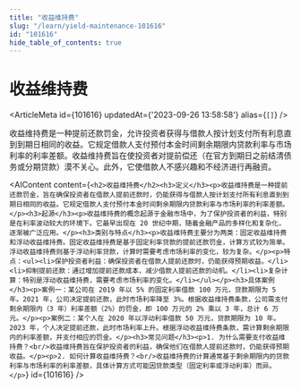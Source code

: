 ```yaml
---
title: "收益维持费"
slug: "/learn/yield-maintenance-101616"
id: "101616"
hide_table_of_contents: true
---
```



# 收益维持费

<ArticleMeta id={101616} updatedAt={'2023-09-26 13:58:58'} alias={`[]`} />
<div className='border-solid border-b border-t-0 my-4 border-[var(--ifm-color-gray-300)]' />

收益维持费是一种提前还款罚金，允许投资者获得与借款人按计划支付所有利息直到到期日相同的收益。它规定借款人支付预付本金时间剩余期限内贷款利率与市场利率的利率差额。收益维持费旨在使投资者对提前偿还（在官方到期日之前结清债务或分期贷款）漠不关心。此外，它使借款人不感兴趣和不经济进行再融资。

<AIContent content={`<h2>收益维持费</h2><h3>定义</h3><p>收益维持费是一种提前还款罚金，旨在确保投资者在借款人提前还款时，仍能获得与借款人按计划支付所有利息直到到期日相同的收益。它规定借款人支付预付本金时间剩余期限内贷款利率与市场利率的利率差额。</p><h3>起源</h3><p>收益维持费的概念起源于金融市场中，为了保护投资者的利益，特别是在利率波动较大的环境下。它最早出现在 20 世纪中期，随着金融产品的多样化和复杂化，逐渐被广泛应用。</p><h3>类别与特点</h3><p>收益维持费主要分为两类：固定收益维持费和浮动收益维持费。固定收益维持费是基于固定利率贷款的提前还款罚金，计算方式较为简单。浮动收益维持费则基于浮动利率贷款，计算时需要考虑市场利率的变化，较为复杂。</p><p>特点：<ul><li>保护投资者利益：确保投资者在借款人提前还款时，仍能获得预期收益。</li><li>抑制提前还款：通过增加提前还款成本，减少借款人提前还款的动机。</li><li>复杂计算：特别是浮动收益维持费，需要考虑市场利率的变化。</li></ul></p><h3>具体案例</h3><p>案例一：某公司在 2019 年以 5% 的固定利率借款 100 万元，贷款期限为 5 年。2021 年，公司决定提前还款，此时市场利率降至 3%。根据收益维持费条款，公司需支付剩余期限内（3 年）利率差额（2%）的罚金，即 100 万元的 2% 乘以 3 年，总计 6 万元。</p><p>案例二：某个人在 2020 年以浮动利率借款 50 万元，贷款期限为 10 年。2023 年，个人决定提前还款，此时市场利率上升。根据浮动收益维持费条款，需计算剩余期限内的利率差额，并支付相应的罚金。</p><h3>常见问题</h3><p>1. 为什么需要支付收益维持费？<br/>收益维持费旨在保护投资者的利益，确保他们在借款人提前还款时，仍能获得预期收益。</p><p>2. 如何计算收益维持费？<br/>收益维持费的计算通常基于剩余期限内的贷款利率与市场利率的利率差额，具体计算方式可能因贷款类型（固定利率或浮动利率）而异。</p>`} id={101616} />
